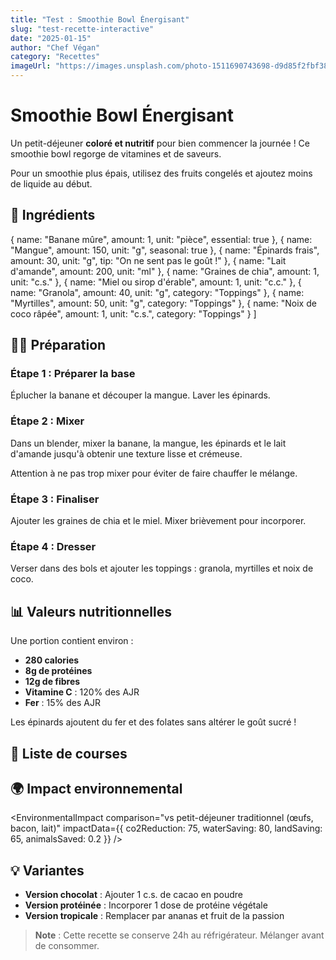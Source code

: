 ```yaml
---
title: "Test : Smoothie Bowl Énergisant"
slug: "test-recette-interactive"
date: "2025-01-15"
author: "Chef Végan"
category: "Recettes"
imageUrl: "https://images.unsplash.com/photo-1511690743698-d9d85f2fbf38?w=800&h=400&fit=crop"
---
```


# Smoothie Bowl Énergisant

Un petit-déjeuner **coloré et nutritif** pour bien commencer la journée ! Ce smoothie bowl regorge de vitamines et de saveurs.

<PortionCalculator defaultPortions={2} />

<Alert type="tip" title="Astuce du chef">
Pour un smoothie plus épais, utilisez des fruits congelés et ajoutez moins de liquide au début.
</Alert>

## 🛒 Ingrédients

  { name: "Banane mûre", amount: 1, unit: "pièce", essential: true },
  { name: "Mangue", amount: 150, unit: "g", seasonal: true },
  { name: "Épinards frais", amount: 30, unit: "g", tip: "On ne sent pas le goût !" },
  { name: "Lait d'amande", amount: 200, unit: "ml" },
  { name: "Graines de chia", amount: 1, unit: "c.s." },
  { name: "Miel ou sirop d'érable", amount: 1, unit: "c.c." },
  { name: "Granola", amount: 40, unit: "g", category: "Toppings" },
  { name: "Myrtilles", amount: 50, unit: "g", category: "Toppings" },
  { name: "Noix de coco râpée", amount: 1, unit: "c.s.", category: "Toppings" }
]

<IngredientList ingredients={ingredients} basePortions={2} />

## 👨‍🍳 Préparation

### Étape 1 : Préparer la base
Éplucher la banane et découper la mangue. Laver les épinards.

<Timer duration={3} label="Préparation fruits" />

### Étape 2 : Mixer
Dans un blender, mixer la banane, la mangue, les épinards et le lait d'amande jusqu'à obtenir une texture lisse et crémeuse.

<Timer duration={2} label="Mixage" />

<Alert type="warning">
Attention à ne pas trop mixer pour éviter de faire chauffer le mélange.
</Alert>

### Étape 3 : Finaliser
Ajouter les graines de chia et le miel. Mixer brièvement pour incorporer.

<Timer duration={1} label="Finalisation" />

### Étape 4 : Dresser
Verser dans des bols et ajouter les toppings : granola, myrtilles et noix de coco.

## 📊 Valeurs nutritionnelles

Une portion contient environ :
- **280 calories**
- **8g de protéines** 
- **12g de fibres**
- **Vitamine C** : 120% des AJR
- **Fer** : 15% des AJR

<Alert type="success" title="Boost nutritionnel">
Les épinards ajoutent du fer et des folates sans altérer le goût sucré !
</Alert>

## 🛒 Liste de courses

<ShoppingList ingredients={ingredients} basePortions={2} />

## 🌍 Impact environnemental

<EnvironmentalImpact 
  comparison="vs petit-déjeuner traditionnel (œufs, bacon, lait)"
  impactData={{
    co2Reduction: 75,
    waterSaving: 80,
    landSaving: 65,
    animalsSaved: 0.2
  }}
/>

## 💡 Variantes

- **Version chocolat** : Ajouter 1 c.s. de cacao en poudre
- **Version protéinée** : Incorporer 1 dose de protéine végétale
- **Version tropicale** : Remplacer par ananas et fruit de la passion

> **Note** : Cette recette se conserve 24h au réfrigérateur. Mélanger avant de consommer.